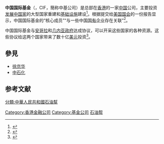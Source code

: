'''中国国际基金'''（{{lang-en|China International Fund}}，CIF，簡称中基公司）是总部在[[香港|香港]]的一家[[中国|中国]]公司，主要投资[[发展中国家|发展中国家]]的大型国家重建和[[基础设施|基础设施]]建设<ref>{{Cite web |url=http://www.chinainternationalfund.com/ |title=存档副本 |access-date=2010-07-09 |archive-url=https://web.archive.org/web/20100913022920/http://www.chinainternationalfund.com/ |archive-date=2010-09-13 |dead-url=yes }}</ref>。根据提交给[[美国国会|美国国会]]的一份报告显示，中国国际基金的“核心成员”“与一些中国[[国有企业|国有企业]]存在关联”<ref>{{cite news|author=汤姆·博格斯科纳|title=神秘的中国国际基金|url=http://www.ftchinese.com/story/001033454|accessdate=2010年7月9日|newspaper=[[金融时报_(英国)|金融时报]]|date=2010年7月8日|archive-date=2019年9月19日|archive-url=https://web.archive.org/web/20190919013443/http://www.ftchinese.com/story/001033454|dead-url=no}}</ref>。

中国国际基金与[[安哥拉|安哥拉]]和[[几内亚|几内亚]][[政府|政府]]达成协议，可以开采这些国家的各种资源。这些协议给这两个国家带来了数十亿[[美元|美元]]投资<ref>{{cite news|url=http://news.bbc.co.uk/1/hi/world/africa/8304418.stm|title=Guinea and China 'agree big deal'|date=13 October 2009|publisher=BBC News|accessdate=2009-10-14|archive-date=2009-10-15|archive-url=https://wayback.archive-it.org/all/20091015040614/http://news.bbc.co.uk/2/hi/africa/8304418.stm|dead-url=no}}</ref>。

==參見==
* [[徐京华|徐京华]]
* [[中石化|中石化]]

==参考文献==
{{reflist}}

[[Category:香港金融公司|Category:香港金融公司]]
[[Category:基金公司|Category:基金公司]]

[[Category:石油帮|]]
[[分類:中華人民共和國石油幫|分類:中華人民共和國石油幫]]